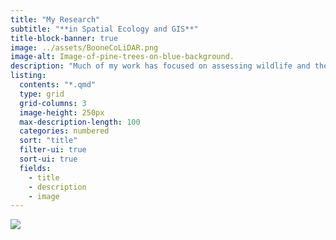 ```yaml
---
title: "My Research"
subtitle: "**in Spatial Ecology and GIS**"
title-block-banner: true
image: ../assets/BooneCoLiDAR.png
image-alt: Image-of-pine-trees-on-blue-background.
description: "Much of my work has focused on assessing wildlife and their habitats using geospatial tools and techniques. I have been fortunate to have worked across the Midwest and some in the West here in the United States. This research has expanded both my technical skillset and my appreciation for science."
listing:
  contents: "*.qmd"
  type: grid
  grid-columns: 3
  image-height: 250px
  max-description-length: 100
  categories: numbered
  sort: "title"
  filter-ui: true  
  sort-ui: true
  fields: 
    - title
    - description
    - image
---
```


![](../assets/BooneCoLiDAR.png){.cover-image}
